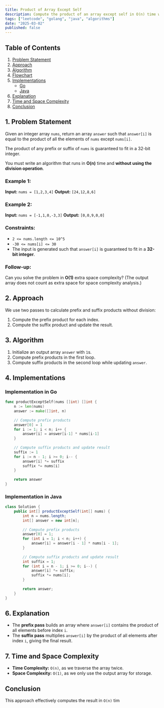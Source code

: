 ```yaml
---
title: Product of Array Except Self
description: Compute the product of an array except self in O(n) time without division. Includes Go and Java implementations.
tags: ["leetcode", "golang", "java", "algorithms"]
date: "2025-03-02"
published: false
---
```


## Table of Contents
1. [Problem Statement](#problem-statement)
2. [Approach](#approach)
3. [Algorithm](#algorithm)
4. [Flowchart](#flowchart)
5. [Implementations](#implementations)
   - [Go](#implementation-in-go)
   - [Java](#implementation-in-java)
6. [Explanation](#explanation)
7. [Time and Space Complexity](#time-and-space-complexity)
8. [Conclusion](#conclusion)

## 1. Problem Statement
Given an integer array `nums`, return an array `answer` such that `answer[i]` is equal to the product of all the elements of `nums` except `nums[i]`.

The product of any prefix or suffix of `nums` is guaranteed to fit in a 32-bit integer.

You must write an algorithm that runs in **O(n)** time and **without using the division operation**.

### Example 1:
**Input:** `nums = [1,2,3,4]`
**Output:** `[24,12,8,6]`

### Example 2:
**Input:** `nums = [-1,1,0,-3,3]`
**Output:** `[0,0,9,0,0]`

### Constraints:
- `2 <= nums.length <= 10^5`
- `-30 <= nums[i] <= 30`
- The input is generated such that `answer[i]` is guaranteed to fit in a **32-bit integer**.

### Follow-up:
Can you solve the problem in **O(1)** extra space complexity? (The output array does not count as extra space for space complexity analysis.)

## 2. Approach
We use two passes to calculate prefix and suffix products without division:
1. Compute the prefix product for each index.
2. Compute the suffix product and update the result.

## 3. Algorithm
1. Initialize an output array `answer` with `1`s.
2. Compute prefix products in the first loop.
3. Compute suffix products in the second loop while updating `answer`.

## 4. Implementations

### Implementation in Go
```go
func productExceptSelf(nums []int) []int {
    n := len(nums)
    answer := make([]int, n)
    
    // Compute prefix products
    answer[0] = 1
    for i := 1; i < n; i++ {
        answer[i] = answer[i-1] * nums[i-1]
    }
    
    // Compute suffix products and update result
    suffix := 1
    for i := n - 1; i >= 0; i-- {
        answer[i] *= suffix
        suffix *= nums[i]
    }
    
    return answer
}
```

### Implementation in Java
```java
class Solution {
    public int[] productExceptSelf(int[] nums) {
        int n = nums.length;
        int[] answer = new int[n];
        
        // Compute prefix products
        answer[0] = 1;
        for (int i = 1; i < n; i++) {
            answer[i] = answer[i - 1] * nums[i - 1];
        }
        
        // Compute suffix products and update result
        int suffix = 1;
        for (int i = n - 1; i >= 0; i--) {
            answer[i] *= suffix;
            suffix *= nums[i];
        }
        
        return answer;
    }
}
```

## 6. Explanation
- The **prefix pass** builds an array where `answer[i]` contains the product of all elements before index `i`.
- The **suffix pass** multiplies `answer[i]` by the product of all elements after index `i`, giving the final result.

## 7. Time and Space Complexity
- **Time Complexity:** `O(n)`, as we traverse the array twice.
- **Space Complexity:** `O(1)`, as we only use the output array for storage.

## Conclusion
This approach effectively computes the result in `O(n)` tim